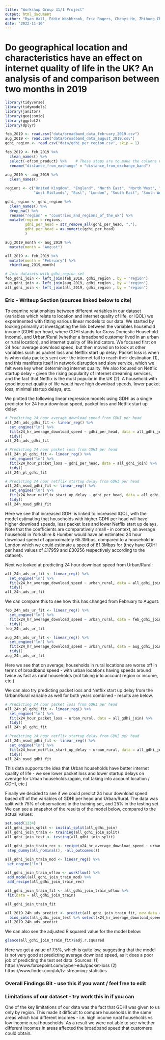 ```yaml
---
title: "Workshop Group 31/1 Project"
output: html_document
author: "Ryan Hall, Eddie Washbrook, Eric Rogers, Chenyi He, Zhihong Chen"
date: "2022-11-16"
---
```

# Do geographical location and characteristics have an effect on internet quality of life in the UK? An analysis of and comparison between two months in 2019

```r
library(tidyverse)
library(tidymodels)
library(janitor)
library(geojsonio)
library(ggplot2)
library(dplyr)

feb_2019 <- read.csv("data/broadband_data_february_2019.csv")
aug_2019 <- read.csv("data/broadband_data_august_2019.csv")
gdhi_region <- read.csv("data/gdhi_per_region.csv", skip = 1)

feb_2019 <- feb_2019 %>%
  clean_names() %>%
  select(-ofcom_product) %>%    # These steps are to make the columns match the August dataset.
  rename("distance_from_exchange" = "distance_from_exchange_band")
  
aug_2019 <- aug_2019 %>%
  clean_names()

regions <- c("United Kingdom", "England", "North East", "North West", "Yorkshire & Humber", "East Midlands", 
             "West Midlands", "East", "London", "South East", "South West", "Wales", "Scotland", "Northern Ireland")

gdhi_region <- gdhi_region %>%
  clean_names() %>%
  drop_na() %>%
  rename("region" = "countries_and_regions_of_the_uk") %>%
  mutate(region = regions,
         gdhi_per_head = str_remove_all(gdhi_per_head, ","),
         gdhi_per_head = as.numeric(gdhi_per_head)
         )

aug_2019_month <- aug_2019 %>%
  mutate(month = "August")

all_2019 <- feb_2019 %>%
  mutate(month = "February") %>%
  rbind(aug_2019_month)

# Join datasets with gdhi_region set
feb_gdhi_join <- left_join(feb_2019, gdhi_region , by = "region")
aug_gdhi_join <- left_join(aug_2019, gdhi_region , by = "region")
all_gdhi_join <- left_join(all_2019, gdhi_region , by = "region")

```
### Eric - Writeup Section (sources linked below to cite)

To examine relationships between different variables in our dataset (variables which relate to location and internet quality of life, or IQOL) we experimented with fitting various linear models to our data. We started by looking primarily at investigating the link between the variables household income (GDHI per head, where GDHI stands for Gross Domestic Household Income), and Urban/Rural (whether a broadband customer lived in an urban or rural location), and internet quality of life indicators. We focused first on 24 hour average download speed, but then moved on to look at other variables such as packet loss and Netflix start up delay. Packet loss is when is when data packets sent over the internet fail to reach their destination (1), and this manifests itself in network disruption and slow service, which we felt were key when determining internet quality. We also focused on Netflix startup delay - given the rising popularity of internet streaming services, and the fact that Netflix is the most popular in the UK (2). A household with good internet quality of life would have high download speeds, lower packet loss, minimal startup delays, etc.

We plotted the following linear regression models using GDHI as a single predictor for 24 hour download speed, packet loss and Netflix start up delay:

```r
# Predicting 24 hour average download speed from GDHI per head
all_24h_ads_gdhi_fit <- linear_reg() %>%
  set_engine("lm") %>%
  fit(x24_hr_average_download_speed ~ gdhi_per_head, data = all_gdhi_join) %>%
  tidy()
all_24h_ads_gdhi_fit
```

```r
# Predicting 24 hour packet loss from GDHI per head
all_24h_pl_gdhi_fit <- linear_reg() %>%
  set_engine("lm") %>%
  fit(x24_hour_packet_loss ~ gdhi_per_head, data = all_gdhi_join) %>%
  tidy()
all_24h_pl_gdhi_fit
```

```r
# Predicting 24 hour netflix startup delay from GDHI per head
all_24h_nsud_gdhi_fit <- linear_reg() %>%
  set_engine("lm") %>%
  fit(x24_hour_netflix_start_up_delay ~ gdhi_per_head, data = all_gdhi_join) %>%
  tidy()
all_24h_nsud_gdhi_fit
```

Here we see that increased GDHI is linked to increased IQOL, with the model estimating that households with higher GDHI per head will have higher download speeds, less packet loss and lower Netflix start up delays. Note that the coefficients are comparatively small - in context, an average household in Yorkshire & Humber would have an estimated 24 hour download speed of approximately 65.3Mbps, compared to a household in London which we could estimate a speed of 81.3Mbps for (they have GDHI per head values of £17959 and £30256 respectively according to the dataset).

Next we looked at predicting 24 hour download speed from Urban/Rural:
```r
all_24h_ads_ur_fit <- linear_reg() %>%
  set_engine("lm") %>%
  fit(x24_hr_average_download_speed ~ urban_rural, data = all_gdhi_join) %>%
  tidy()
all_24h_ads_ur_fit
```
We can compare this to see how this has changed from February to August:
```r
feb_24h_ads_ur_fit <- linear_reg() %>%
  set_engine("lm") %>%
  fit(x24_hr_average_download_speed ~ urban_rural, data = feb_gdhi_join) %>%
  tidy()
feb_24h_ads_ur_fit
```
```r
aug_24h_ads_ur_fit <- linear_reg() %>%
  set_engine("lm") %>%
  fit(x24_hr_average_download_speed ~ urban_rural, data = aug_gdhi_join) %>%
  tidy()
aug_24h_ads_ur_fit
```

Here we see that on average, households in rural locations are worse off in terms of broadband speed - with urban locations having speeds around twice as fast as rural households (not taking into account region or income, etc.).

We can also try predicting packet loss and Netflix start up delay from the Urban/Rural variable as well for both years combined - results are below.
```r
# Predicting 24 hour packet loss from GDHI per head
all_24h_pl_gdhi_fit <- linear_reg() %>%
  set_engine("lm") %>%
  fit(x24_hour_packet_loss ~ urban_rural, data = all_gdhi_join) %>%
  tidy()
all_24h_pl_gdhi_fit
```

```r
# Predicting 24 hour netflix startup delay from GDHI per head
all_24h_nsud_gdhi_fit <- linear_reg() %>%
  set_engine("lm") %>%
  fit(x24_hour_netflix_start_up_delay ~ urban_rural, data = all_gdhi_join) %>%
  tidy()
all_24h_nsud_gdhi_fit
```
This data supports the idea that Urban households have better internet quality of life - we see lower packet loss and lower startup delays on average for Urban households (again, not taking into account location / GDHI, etc.)

Finally we decided to see if we could predict 24 hour download speed based off of the variables of GDHI per head and Urban/Rural. The data was split with 75% of observations in the training set, and 25% in the testing set. We can see a snapshot of the results of the model below, compared to the actual values:

```r
set.seed(1234)
all_gdhi_join_split <- initial_split(all_gdhi_join)
all_gdhi_join_train <- training(all_gdhi_join_split)
all_gdhi_join_test <- testing(all_gdhi_join_split)
```
```r
all_gdhi_join_train_rec <- recipe(x24_hr_average_download_speed ~ urban_rural + gdhi_per_head, data = all_gdhi_join_train) %>%
 step_dummy(all_nominal(), -all_outcomes()) 

all_gdhi_join_train_mod <- linear_reg() %>%
 set_engine('lm')

all_gdhi_join_train_wflow <- workflow() %>% 
 add_model(all_gdhi_join_train_mod) %>% 
 add_recipe(all_gdhi_join_train_rec)

all_gdhi_join_train_fit <- all_gdhi_join_train_wflow %>% 
 fit(data = all_gdhi_join_train)

all_gdhi_join_train_fit
```
```r
all_2019_24h_ads_predict <- predict(all_gdhi_join_train_fit, new_data = all_gdhi_join_test) %>%
  bind_cols(all_gdhi_join_test %>% select(x24_hr_average_download_speed, urban_rural, gdhi_per_head))
all_2019_24h_ads_predict 
```

We can also see the adjusted R squared value for the model below:
```r
glance(all_gdhi_join_train_fit)$adj.r.squared
```
Here we get a value of 7.5%, which is quite low, suggesting that the model is not very good at predicting average download speed, as it does a poor job of predicting the test set data.
Sources:
(1) https://www.forcepoint.com/cyber-edu/packet-loss
(2) https://www.finder.com/uk/tv-streaming-statistics

### Overall Findings Bit - use this if you want / feel free to edit

### Limitations of our dataset - try work this in if you can

One of the key limitations of our data was the fact that GDHI was given to us only by region. This made it difficult to compare households in the same areas which had different incomes - i.e. high income rural households vs low income rural households. As a result we were not able to see whether different incomes in areas affected the broadband speed that customers could obtain.
